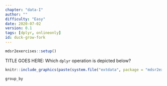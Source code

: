 ```yaml
---
chapter: "data-I"
author: ""
difficulty: "Easy"
date: 2020-07-02 
version: 0.1
tags: [dplyr, onlineonly]
id: duck-grow-fork
---
```


```r
mdsr2exercises::setup()
```

TITLE GOES HERE: Which `dplyr` operation is depicted below? 

```r
knitr::include_graphics(paste(system.file("extdata", package = "mdsr2exercises"), "/dplyr-groups.png", sep = ""))
```

<!--answer-start-->
`group_by`
<!--answer-end-->
